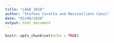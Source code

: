 ```yaml
---
title: "LAGB 2018"
author: "Stefano Coretta and Massimiliano Canzi"
date: "03/08/2018"
output: html_document
---
```


```r
knitr::opts_chunk$set(echo = TRUE)
```

